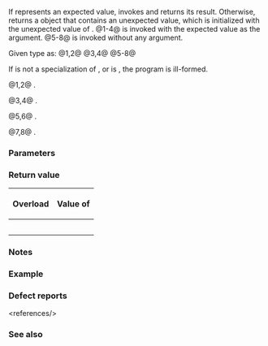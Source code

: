 {{cpp/utility/expected/title|and_then}}
{{cpp/utility/expected/navbar}}
{{dcl begin}}
{{dcl h|Main template}}
{{dcla|num=1|since=c++23|
template&lt; class F &gt;
constexpr auto and_then( F&amp;&amp; f ) &amp;;
}}
{{dcl|num=2|since=c++23|
template&lt; class F &gt;
constexpr auto and_then( F&amp;&amp; f ) const&amp;;
}}
{{dcla|num=3|since=c++23|
template&lt; class F &gt;
constexpr auto and_then( F&amp;&amp; f ) &amp;&amp;;
}}
{{dcl|num=4|since=c++23|
template&lt; class F &gt;
constexpr auto and_then( F&amp;&amp; f ) const&amp;&amp;;
}}
{{dcl h|{{c/core|void}} partial specialization}}
{{dcla|num=5|since=c++23|
template&lt; class F &gt;
constexpr auto and_then( F&amp;&amp; f ) &amp;;
}}
{{dcl|num=6|since=c++23|
template&lt; class F &gt;
constexpr auto and_then( F&amp;&amp; f ) const&amp;;
}}
{{dcla|num=7|since=c++23|
template&lt; class F &gt;
constexpr auto and_then( F&amp;&amp; f ) &amp;&amp;;
}}
{{dcl|num=8|since=c++23|
template&lt; class F &gt;
constexpr auto and_then( F&amp;&amp; f ) const&amp;&amp;;
}}
{{dcl end}}

If {{c|*this}} represents an expected value, invokes {{c|f}} and returns its result. Otherwise, returns a {{tt|std::expected}} object that contains an unexpected value, which is initialized with the unexpected value of {{c|*this}}.
@1-4@ {{c|f}} is invoked with the expected value {{rlpi|/#Data members|val}} as the argument.
@5-8@ {{c|f}} is invoked without any argument.

Given type {{tt|U}} as:
@1,2@ {{c/core|std::remove_cvref_t&lt;std::invoke_result_t&lt;F, decltype((}}{{tti|val}}{{c/core|))&gt;&gt;}}
@3,4@ {{c/core|std::remove_cvref_t&lt;std::invoke_result_t&lt;F, decltype(std::move(}}{{tti|val}}{{c/core|))&gt;&gt;}}
@5-8@ {{c/core|std::remove_cvref_t&lt;std::invoke_result_t&lt;F&gt;&gt;}}

If {{tt|U}} is not a specialization of {{tt|std::expected}}, or {{c|std::is_same_v&lt;U::error_type, E&gt;}} is {{c|false}}, the program is ill-formed.

@1,2@ {{cpp/enable if|plural=yes|{{c|std::is_constructible_v&lt;E, decltype(error())&gt;}} is {{c|true}}}}.

@3,4@ {{cpp/enable if|plural=yes|{{c|std::is_constructible_v&lt;E, decltype(std::move(error()))&gt;}} is {{c|true}}}}.

@5,6@ {{cpp/enable if|plural=yes|{{c|std::is_constructible_v&lt;E, decltype(error())&gt;}} is {{c|true}}}}.

@7,8@ {{cpp/enable if|plural=yes|{{c|std::is_constructible_v&lt;E, decltype(std::move(error()))&gt;}} is {{c|true}}}}.

===Parameters===
{{par begin}}
{{par|f|a suitable function or {{named req|Callable}} object that returns a {{lc|std::expected}}}}
{{par end}}

===Return value===
{|class="wikitable"
!rowspan=2|{{nbsp}}Overload{{nbsp}}
!colspan=2|Value of {{rlpf|operator bool|has_value}}
|-
!style="font-weight: normal;"|{{c|true}}
!style="font-weight: normal;"|{{c|false}}
|-
|style="text-align: center;"|{{vl|1,2}}
|{{box|{{c/core|std::invoke(std::forward&lt;F&gt;(f),}}{{nbspt}}{{tti|val}}{{c/core|)}}}}
|{{c|U(std::unexpect, error())}}
|-
|style="text-align: center;"|{{vl|3,4}}
|{{box|{{c/core|std::invoke(std::forward&lt;F&gt;(f),std::move(}}{{tti|val}}{{c/core|))}}}}
|{{c|U(std::unexpect, std::move(error()))}}
|-
|style="text-align: center;"|{{vl|5,6}}
|rowspan=2|{{c|std::invoke(std::forward&lt;F&gt;(f))}}
|{{c|U(std::unexpect, error())}}
|-
|style="text-align: center;"|{{vl|7,8}}
|{{c|U(std::unexpect, std::move(error()))}}
|}

===Notes===
{{ftm begin|std=1|comment=1}}
{{ftm|__cpp_lib_expected|std=C++23|value=202211L|Monadic functions for {{tt|std::expected}}}}
{{ftm end}}

===Example===
{{example}}

===Defect reports===
{{dr list begin}}
{{dr list item|wg=lwg|dr=3938|std=C++23|before=the expected value was obtained by {{c|value()}}&lt;ref&gt;{{rlpf|value}} requires {{tt|E}} to be copy constructible (see {{lwg|3843}}), where {{rlpt|operator*}} does not.&lt;/ref&gt;|after=changed to {{c|**this}}}}
{{dr list item|wg=lwg|dr=3973|std=C++23|before=the expected value was obtained by {{c|**this}}&lt;ref&gt;{{c|**this}} can trigger [[cpp/language/adl|argument-dependent lookup]].&lt;/ref&gt;|after=changed to {{box|{{rlpi|/#Data members|val}}}}}}
{{dr list end}}
&lt;references/&gt;

===See also===
{{dsc begin}}
{{dsc inc|cpp/utility/expected/dsc unexpect_t}}
{{dsc inc|cpp/utility/expected/dsc transform}}
{{dsc end}}

{{langlinks|de|es|fr|it|ja|pt|ru|zh}}